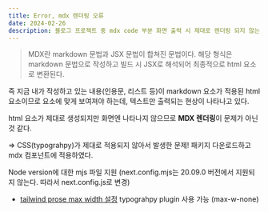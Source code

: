 ```yaml
---
title: Error, mdx 렌더링 오류
date: 2024-02-26
description: 블로그 프로젝트 중 mdx code 부분 화면 출력 시 제대로 렌더링 되지 않는 현상 발생
---
```


> MDX란 markdown 문법과 JSX 문법이 합쳐진 문법이다.
> 해당 형식은 markdown 문법으로 작성하고 빌드 시 JSX로 해석되어 최종적으로 html 요소로 변환된다.

즉 지금 내가 작성하고 있는 내용(인용문, 리스트 등)이 markdown 요소가 적용된 html 요소이므로 요소에 맞게 보여져야 하는데,
텍스트만 출력되는 현상이 나타나고 있다.

html 요소가 제대로 생성되지만 화면엔 나타나지 않으므로 **MDX 렌더링**이 문제가 아닌 것 같다.

=> CSS(typograhpy)가 제대로 적용되지 않아서 발생한 문제! 패키지 다운로드하고 mdx 컴포넌트에 적용하였다.

Node version에 대한 mjs 파일 지원
(next.config.mjs는 20.09.0 버전에서 지원되지 않는다. 따라서 next.config.js로 변경)

- [tailwind prose max width 설정](https://stackoverflow.com/questions/74914969/override-65ch-max-width-in-tailwind-css-typography)
  typograhpy plugin 사용 가능 (max-w-none)
